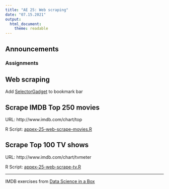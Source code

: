 ```yaml
---
title: "AE 25: Web scraping"
date: "07.15.2021"
output: 
  html_document: 
    theme: readable
---
```



## Announcements

### Assignments

## Web scraping 

Add [SelectorGadget](https://selectorgadget.com/) to bookmark bar 

## Scrape IMDB Top 250 movies

URL: http://www.imdb.com/chart/top

R Script: [appex-25-web-scrape-movies.R](appex25-web-scrape-movies.R)

## Scrape Top 100 TV shows

URL: http://www.imdb.com/chart/tvmeter

R Script: [appex-25-web-scrape-tv.R](appex25-web-scrape-tv.R)


<hr>

IMDB exercises from [Data Science in a Box](https://datasciencebox.org/)